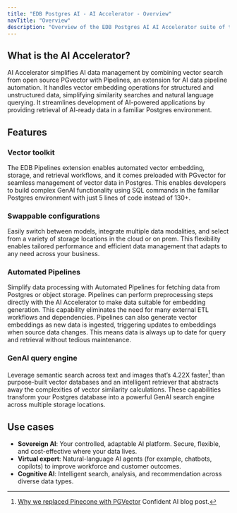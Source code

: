 ```yaml
---
title: "EDB Postgres AI - AI Accelerator - Overview"
navTitle: "Overview"
description: "Overview of the EDB Postgres AI AI Accelerator suite of tools including EDB PGvector and Pipelines."
---
```


## What is the AI Accelerator?

AI Accelerator simplifies AI data management by combining vector search from open source PGvector with Pipelines, an extension for AI data pipeline automation. It handles vector embedding operations for structured and unstructured data, simplifying similarity searches and natural language querying. It streamlines development of AI-powered applications by providing retrieval of AI-ready data in a familiar Postgres environment.

## Features

### Vector toolkit

The EDB Pipelines extension enables automated vector embedding, storage, and retrieval workflows, and it comes preloaded with PGvector for seamless management of vector data in Postgres. This enables developers to build complex GenAI functionality using SQL commands in the familiar Postgres environment with just 5 lines of code instead of 130+.

### Swappable configurations

Easily switch between models, integrate multiple data modalities, and select from a variety of storage locations in the cloud or on prem. This flexibility enables tailored performance and efficient data management that adapts to any need across your business.

### Automated Pipelines

Simplify data processing with Automated Pipelines for fetching data from Postgres or object storage. Pipelines can perform preprocessing steps directly with the AI Accelerator to make data suitable for embedding generation. This capability eliminates the need for many external ETL workflows and dependencies. Pipelines can also generate vector embeddings as new data is ingested, triggering updates to embeddings when source data changes. This means data is always up to date for query and retrieval without tedious maintenance.

### GenAI query engine

Leverage semantic search across text and images that’s 4.22X faster[^1] than purpose-built vector databases and an intelligent retriever that abstracts away the complexities of vector similarity calculations. These capabilities transform your Postgres database into a powerful GenAI search engine across multiple storage locations.

[^1]: [Why we replaced Pinecone with PGVector](https://www.confident-ai.com/blog/why-we-replaced-pinecone-with-pgvector) Confident AI blog post.

## Use cases

* **Sovereign AI**: Your controlled, adaptable AI platform. Secure, flexible, and cost-effective where your data lives.
* **Virtual expert**: Natural-language AI agents (for example, chatbots, copilots) to improve workforce and customer outcomes.
* **Cognitive AI**: Intelligent search, analysis, and recommendation across diverse data types.
